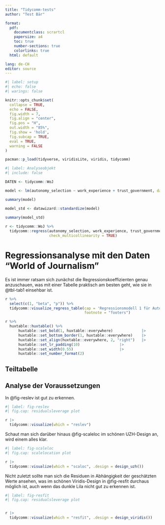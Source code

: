 ```yaml
---
title: "Tidycomm-tests"
author: "Test Bär"

format: 
  pdf:
    documentclass: scrartcl
    papersize: a4
    toc: true
    number-sections: true
    colorlinks: true
  html: default 

lang: de-CH
editor: source
---
```


```r
#| label: setup
#| echo: false
#| warings: false

knitr::opts_chunk$set(
  collapse = TRUE,
  echo = FALSE,
  fig.width = 7,
  fig.align = "center",
  fig.pos = "H",
  out.width = "85%",
  fig.show = 'hold',
  fig.subcap = TRUE,
  eval = TRUE, 
  warning = FALSE
)

pacman::p_load(tidyverse, viridisLite, viridis, tidycomm)
```

```r
#| label: Analyseobjekt
#| include: false

DATEN <- tidycomm::WoJ

model <- lm(autonomy_selection ~ work_experience + trust_government, data = DATEN)

summary(model)

model_std <- datawizard::standardize(model)
 
summary(model_std)

r <- tidycomm::WoJ %>% 
  tidycomm::regress(autonomy_selection, work_experience, trust_government, 
                    check_multicollinearity = TRUE) 

```

# Regressionsanalyse mit den Daten "World of Journalism"

Es ist immer ratsam sich zunächst die Regressionskoeffizienten genau anzuschauen, was mit einer Tabelle praktisch am besten geht, wie sie in @tbl-tab1 einsehbar ist.

```r

r %>% 
  select(c(1, "beta", "p")) %>% 
  tidycomm::visualize_regress_table(cap = 'Regressionsmodell 1 für Autonomy Selection', 
                                    footnote = "footers") 
```

```r
r %>% 
  huxtable::huxtable() %>% 
      huxtable::set_bold(1, huxtable::everywhere)             |>
      huxtable::set_bottom_border(1, huxtable::everywhere)    |>
      huxtable::set_align(huxtable::everywhere, 2, "right")   |>
      huxtable::set_lr_padding(10)                  |>
      huxtable::set_width(0.55)                     |>
      huxtable::set_number_format(2)
```

## Teiltabelle




## Analyse der Voraussetzungen

In @fig-reslev ist gut zu erkennen.

```r
#| label: fig-reslev
#| fig.cap: residualsleverage plot

r |> 
  tidycomm::visualize(which = "reslev")
```

Schaut man sich darüber hinaus @fig-scaleloc im schönen UZH-Design an, wird einem alles klar.

```r
#| label: fig-scaleloc
#| fig.cap: scalelocation plot

r |> 
  tidycomm::visualize(which = "scaloc", .design = design_uzh())
```

Nicht zuletzt sollte man sich die Residuen in Abhängigkeit der geschätzten Werte ansehen, was im schönen Viridis-Design in @fig-resfit durchaus möglich ist, auch wenn das dunkle Lila nicht gut zu erkennen ist.

```r
#| label: fig-resfit
#| fig.cap: residualsleverage plot


r |> 
  tidycomm::visualize(which = "resfit", .design = design_viridis())
```
